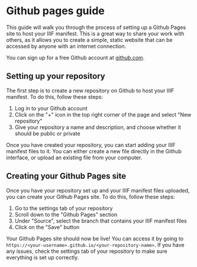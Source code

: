 # Github pages guide

This guide will walk you through the process of setting up a Github Pages site to host your IIIF manifest. This is a great way to share your work with others, as it allows you to create a simple, static website that can be accessed by anyone with an internet connection.

You can sign up for a free Github account at [github.com](https://github.com).

## Setting up your repository

The first step is to create a new repository on Github to host your IIIF manifest. To do this, follow these steps:

1. Log in to your Github account
2. Click on the "+" icon in the top right corner of the page and select "New repository"
3. Give your repository a name and description, and choose whether it should be public or private

Once you have created your repository, you can start adding your IIIF manifest files to it. You can either create a new file directly in the Github interface, or upload an existing file from your computer.

## Creating your Github Pages site

Once you have your repository set up and your IIIF manifest files uploaded, you can create your Github Pages site. To do this, follow these steps:

1. Go to the settings tab of your repository
2. Scroll down to the "Github Pages" section
3. Under "Source", select the branch that contains your IIIF manifest files
4. Click on the "Save" button

Your Github Pages site should now be live! You can access it by going to `https://<your-username>.github.io/<your-repository-name>`. If you have any issues, check the settings tab of your repository to make sure everything is set up correctly.
